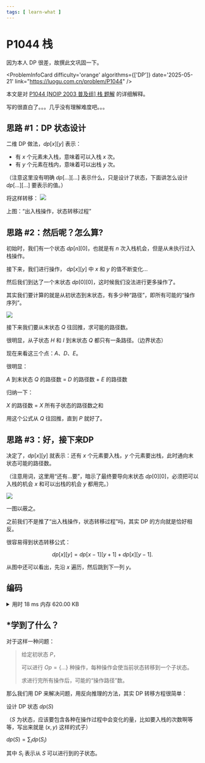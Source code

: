 ```yaml
---
tags: [ learn-what ]
---
```


# P1044 栈

因为本人 DP 很差，故撰此文巩固一下。


<ProblemInfoCard
  difficulty='orange'
  algorithms={['DP']}
  date='2025-05-21'
  link="https://luogu.com.cn/problem/P1044"
/>

本文是对 [P1044 [NOIP 2003 普及组] 栈 题解](https://www.luogu.com.cn/article/v9r07ta2) 的详细解释。

写的很直白了。。。几乎没有理解难度吧。。。

## 思路 #1：DP 状态设计

二维 DP 做法，$dp[x][y]$ 表示：

- 有 $x$ 个元素未入栈，意味着可以入栈 $x$ 次。
- 有 $y$ 个元素在栈内，意味着可以出栈 $y$ 次。

（注意这里没有明确 $dp[...][...]$ 表示什么，只是设计了状态，下面讲怎么设计 $dp[...][...]$ 要表示的值。）

将这样转移：
<img src='https://cdn.luogu.com.cn/upload/image_hosting/n2jl2s37.png' className='invertable-img' />

上图：“出入栈操作，状态转移过程”

## 思路 #2：然后呢？怎么算?

初始时，我们有一个状态 $dp[n][0]$，也就是有 $n$ 次入栈机会，但是从未执行过入栈操作。

接下来，我们进行操作， $dp[x][y]$ 中 $x$ 和 $y$ 的值不断变化...

然后我们到达了一个末状态 $dp[0][0]$，这时候我们没法进行更多操作了。

其实我们要计算的就是从初状态到末状态，有多少种“路径”，即所有可能的“操作序列”。

<img src='https://cdn.luogu.com.cn/upload/image_hosting/ecpuda80.png' className='invertable-img' />

接下来我们要从末状态 $Q$ 往回推，求可能的路径数。

很明显，从子状态 $H$ 和 $I$ 到末状态 $Q$ 都只有一条路径。（边界状态）

现在来看这三个点：$A$、$D$、$E$。

很明显：

$A$ 到末状态 $Q$ 的路径数 $=$ $D$ 的路径数 $+$ $E$ 的路径数

归纳一下：

$X$ 的路径数 $=$ $X$ 所有子状态的路径数之和

用这个公式从 $Q$ 往回推，直到 $P$ 就好了。

## 思路 #3：好，接下来DP

决定了，$dp[x][y]$ 就表示：还有 $x$ 个元素要入栈，$y$ 个元素要出栈，此时通向末状态可能的路径数。

（注意用词，这里用“还有...要”，暗示了最终要导向末状态 $dp[0][0]$，必须把可以入栈的机会 $x$ 和可以出栈的机会 $y$ 都用完。）

<img src='https://cdn.luogu.com.cn/upload/image_hosting/5bt74bdi.png' className='invertable-img' />

一图以蔽之。

之前我们不是推了“出入栈操作，状态转移过程”吗，其实 DP 的方向就是恰好相反。

很容易得到状态转移公式：

$$
dp[x][y]=dp[x-1][y+1]+dp[x][y-1].
$$

从图中还可以看出，先沿 $x$ 遍历，然后跳到下一列 $y$。

## 编码

<details>
<summary>用时 18 ms 内存 620.00 KB</summary>
```cpp showLineNumbers
/*
* P1044 [NOIP 2003 普及组] 栈
* DP
*/
#include <iostream>
using namespace std;
const int MAXN = 18;
/*
* dp[x][y]: 还可以入栈 x 次，可以出栈 y 次，得到的序列数
* （x = 未入栈数字个数，y = 栈内数字个数）
*/
int dp[MAXN][MAXN];
int main() {
    int n;
    cin >> n;
    for (int x = 0; x <= n; x++) {
        for (int y = 0; y <= n; y++) {
            if (x == 0) {
                dp[x][y] = 1;
            } else if (y == 0) {
                dp[x][y] = dp[x - 1][y + 1];
            } else {
                dp[x][y] = dp[x][y - 1] + dp[x - 1][y + 1];
            }
        }
    }
    cout << dp[n][0] << endl;
    return 0;
}
```
</details>



## *学到了什么？

对于这样一种问题：

> 给定初状态 $P$，
> 
> 可以进行 $Op=\{...\}$ 种操作，每种操作会使当前状态转移到一个子状态。
> 
> 求进行完所有操作后，可能的“操作路径”数。

那么我们用 DP 来解决问题，用反向推理的方法，其实 DP 转移方程很简单：

设计 DP 状态 $dp(S)$

（$S$ 为状态，应该要包含各种在操作过程中会变化的量，比如要入栈的次数啊等等，写出来就是 $(x,y)$ 这样的式子）

$dp(S)=\sum_i dp(S_i)$

其中 $S_i$ 表示从 $S$ 可以进行到的子状态。
